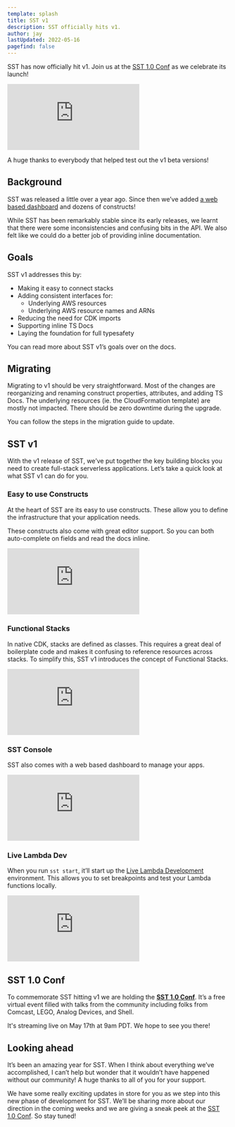 ```yaml
---
template: splash
title: SST v1
description: SST officially hits v1.
author: jay
lastUpdated: 2022-05-16
pagefind: false
---
```


SST has now officially hit v1. Join us at the [SST 1.0 Conf](https://v1conf.sst.dev) as we celebrate its launch!

<div class="youtube-container">
  <iframe src="https://www.youtube-nocookie.com/embed/hru_qLt2-ug" frameborder="0" allow="accelerometer; autoplay; clipboard-write; encrypted-media; gyroscope; picture-in-picture" allowfullscreen></iframe>
</div>

A huge thanks to everybody that helped test out the v1 beta versions!

## Background

SST was released a little over a year ago. Since then we’ve added [a web based dashboard](/docs/console/) and dozens of constructs!

While SST has been remarkably stable since its early releases, we learnt that there were some inconsistencies and confusing bits in the API. We also felt like we could do a better job of providing inline documentation.

## Goals

SST v1 addresses this by:

- Making it easy to connect stacks
- Adding consistent interfaces for:
    - Underlying AWS resources
    - Underlying AWS resource names and ARNs
- Reducing the need for CDK imports
- Supporting inline TS Docs
- Laying the foundation for full typesafety

You can read more about SST v1’s goals over on the docs.

## Migrating

Migrating to v1 should be very straightforward. Most of the changes are reorganizing and renaming construct properties, attributes, and adding TS Docs. The underlying resources (ie. the CloudFormation template) are mostly not impacted. There should be zero downtime during the upgrade.

You can follow the steps in the migration guide to update.

## SST v1

With the v1 release of SST, we’ve put together the key building blocks you need to create full-stack serverless applications. Let’s take a quick look at what SST v1 can do for you.

### Easy to use Constructs

At the heart of SST are its easy to use constructs. These allow you to define the infrastructure that your application needs.

These constructs also come with great editor support. So you can both auto-complete on fields and read the docs inline.

<div class="youtube-container">
  <iframe src="https://www.youtube-nocookie.com/embed/pfMeaPyPydo" frameborder="0" allow="accelerometer; autoplay; clipboard-write; encrypted-media; gyroscope; picture-in-picture" allowfullscreen></iframe>
</div>

### Functional Stacks

In native CDK, stacks are defined as classes. This requires a great deal of boilerplate code and makes it confusing to reference resources across stacks. To simplify this, SST v1 introduces the concept of Functional Stacks.

<div class="youtube-container">
  <iframe src="https://www.youtube-nocookie.com/embed/cqzgAJvUQCg" frameborder="0" allow="accelerometer; autoplay; clipboard-write; encrypted-media; gyroscope; picture-in-picture" allowfullscreen></iframe>
</div>

### SST Console

SST also comes with a web based dashboard to manage your apps.

<div class="youtube-container">
  <iframe src="https://www.youtube-nocookie.com/embed/QvNMM5hpO3M" frameborder="0" allow="accelerometer; autoplay; clipboard-write; encrypted-media; gyroscope; picture-in-picture" allowfullscreen></iframe>
</div>

### Live Lambda Dev

When you run `sst start`, it’ll start up the [Live Lambda Development](/docs/live) environment. This allows you to set breakpoints and test your Lambda functions locally.

<div class="youtube-container">
  <iframe src="https://www.youtube-nocookie.com/embed/2w4A06IsBlU" frameborder="0" allow="accelerometer; autoplay; clipboard-write; encrypted-media; gyroscope; picture-in-picture" allowfullscreen></iframe>
</div>

## SST 1.0 Conf

To commemorate SST hitting v1 we are holding the [**SST 1.0 Conf**](https://v1conf.sst.dev). It’s a free virtual event filled with talks from the community including folks from Comcast, LEGO, Analog Devices, and Shell.

It's streaming live on May 17th at 9am PDT. We hope to see you there!

## Looking ahead

It’s been an amazing year for SST. When I think about everything we’ve accomplished, I can’t help but wonder that it wouldn’t have happened without our community! A huge thanks to all of you for your support.

We have some really exciting updates in store for you as we step into this new phase of development for SST. We’ll be sharing more about our direction in the coming weeks and we are giving a sneak peek at the [SST 1.0 Conf](https://v1conf.sst.dev). So stay tuned!
